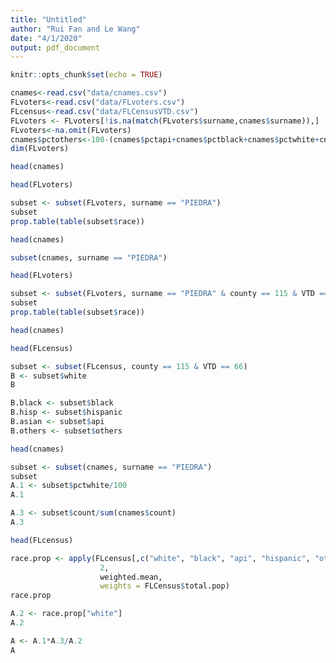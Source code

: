 ```yaml
---
title: "Untitled"
author: "Rui Fan and Le Wang"
date: "4/1/2020"
output: pdf_document
---
```


```r
knitr::opts_chunk$set(echo = TRUE)
```

```r
cnames<-read.csv("data/cnames.csv")
FLvoters<-read.csv("data/FLvoters.csv")
FLcensus<-read.csv("data/FLCensusVTD.csv")
FLvoters <- FLvoters[!is.na(match(FLvoters$surname,cnames$surname)),]
FLvoters<-na.omit(FLvoters)
cnames$pctothers<-100-(cnames$pctapi+cnames$pctblack+cnames$pctwhite+cnames$pcthispanic)
dim(FLvoters)

```


```r
head(cnames)
```


```r
head(FLvoters)
```

```r
subset <- subset(FLvoters, surname == "PIEDRA")
subset
prop.table(table(subset$race))
```

```r
head(cnames)
```


```r
subset(cnames, surname == "PIEDRA")
```




```r
head(FLvoters)
```


```r
subset <- subset(FLvoters, surname == "PIEDRA" & county == 115 & VTD == 66)
subset
prop.table(table(subset$race))
```

```r
head(cnames)
```



```r
head(FLcensus)
```



```r
subset <- subset(FLcensus, county == 115 & VTD == 66)
B <- subset$white
B

B.black <- subset$black
B.hisp <- subset$hispanic
B.asian <- subset$api
B.others <- subset$others


```


```r
head(cnames)
```

```r
subset <- subset(cnames, surname == "PIEDRA")
subset
A.1 <- subset$pctwhite/100
A.1
```


```r
A.3 <- subset$count/sum(cnames$count)
A.3
```


```r
head(FLcensus)
```


```r
race.prop <- apply(FLcensus[,c("white", "black", "api", "hispanic", "others")], 
					2, 
					weighted.mean, 
					weights = FLCensus$total.pop)
race.prop

A.2 <- race.prop["white"]
A.2
```





```r
A <- A.1*A.3/A.2
A
```




